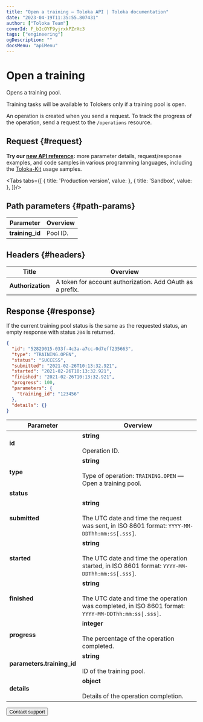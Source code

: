 ```yaml
---
title: "Open a training — Toloka API | Toloka documentation"
date: "2023-04-19T11:35:55.807431"
author: ["Toloka Team"]
coverId: F_bIcOYF9yjrxkPZrXc3
tags: ["engineering"]
ogDescription: ""
docsMenu: "apiMenu"
---
```



# Open a training

<Announce/>

Opens a training pool.

Training tasks will be available to Tolokers only if a training pool is open.

An operation is created when you send a request. To track the progress of the operation, send a request to the `/operations` resource.

## Request {#request}

<Note mode="tip" title="Tip">

**Try our [new API reference](https://toloka.ai/docs/api/api-reference/#post-/trainings/-id-/open):** more parameter details, request/response examples, and code samples in various programming languages, including the [Toloka-Kit](/docs/toloka-kit/) usage samples.

</Note>

<Tabs tabs={[
  { title: 'Production version', value: <OpenTrainingList1/> },
  { title: 'Sandbox', value: <OpenTrainingList2/> },
]}/>

## Path parameters {#path-params}

Parameter | Overview
----- | -----
**training_id** | Pool ID.

## Headers {#headers}

Title | Overview
----- | -----
**Authorization** | A token for account authorization. Add OAuth as a prefix.

## Response {#response}

<Note mode="note" title="Note">

If the current training pool status is the same as the requested status, an empty response with status `204` is returned.

</Note>

```json
{
  "id": "52829015-033f-4c3a-a7cc-0d7eff235663",
  "type": "TRAINING.OPEN",
  "status": "SUCCESS",
  "submitted": "2021-02-26T10:13:32.921",
  "started": "2021-02-26T10:13:32.921",
  "finished": "2021-02-26T10:13:32.921",
  "progress": 100,
  "parameters": {
    "training_id": "123456"
  },
  "details": {}
}
```

Parameter | Overview
----- | -----
**id** | **string**<br/><br/>Operation ID.
**type** | **string**<br/><br/>Type of operation: `TRAINING.OPEN` — Open a training pool.
**status** | <OpenTrainingTable1/>
**submitted** | **string**<br/><br/>The UTC date and time the request was sent, in ISO 8601 format: `YYYY-MM-DDThh:mm:ss[.sss]`.
**started** | **string**<br/><br/>The UTC date and time the operation started, in ISO 8601 format: `YYYY-MM-DDThh:mm:ss[.sss]`.
**finished** | **string**<br/><br/>The UTC date and time the operation was completed, in ISO 8601 format: `YYYY-MM-DDThh:mm:ss[.sss]`.
**progress** | **integer**<br/><br/>The percentage of the operation completed.
**parameters.training_id** | **string**<br/><br/>ID of the training pool.
**details** | **object**<br/><br/>Details of the operation completion.

<Button themeColor="light" view="default" size="l" type="link" url="/docs/guide/troubleshooting/support?form-source=api-open-training">Contact support</Button>